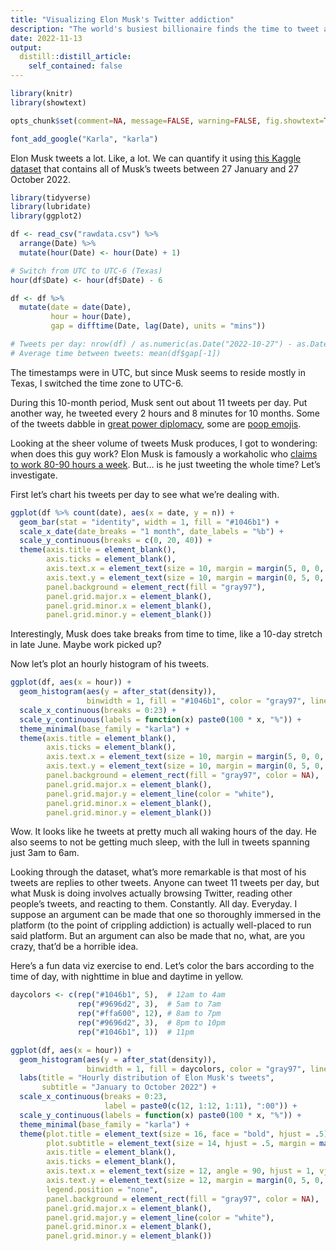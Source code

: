 ---
title: "Visualizing Elon Musk's Twitter addiction"
description: "The world's busiest billionaire finds the time to tweet at all hours of the day"
date: 2022-11-13
output:
  distill::distill_article:
    self_contained: false
---

```{r setup, include=FALSE}
library(knitr)
library(showtext)

opts_chunk$set(comment=NA, message=FALSE, warning=FALSE, fig.showtext=TRUE, dev="png", dev.args=list(type="cairo-png"))

font_add_google("Karla", "karla")
```

Elon Musk tweets a lot. Like, a lot. We can quantify it using [this Kaggle dataset](https://www.kaggle.com/datasets/marta99/elon-musks-tweets-dataset-2022) that contains all of Musk's tweets between 27 January and 27 October 2022. 

```{r}
library(tidyverse)
library(lubridate)
library(ggplot2)

df <- read_csv("rawdata.csv") %>%
  arrange(Date) %>%
  mutate(hour(Date) <- hour(Date) + 1)

# Switch from UTC to UTC-6 (Texas)
hour(df$Date) <- hour(df$Date) - 6

df <- df %>%
  mutate(date = date(Date),
         hour = hour(Date),
         gap = difftime(Date, lag(Date), units = "mins"))

# Tweets per day: nrow(df) / as.numeric(as.Date("2022-10-27") - as.Date("2022-01-27"))
# Average time between tweets: mean(df$gap[-1])
```

The timestamps were in UTC, but since Musk seems to reside mostly in Texas, I switched the time zone to UTC-6.

During this 10-month period, Musk sent out about 11 tweets per day. Put another way, he tweeted every 2 hours and 8 minutes for 10 months. Some of the tweets dabble in [great power diplomacy](https://twitter.com/elonmusk/status/1576969255031296000), some are [poop emojis](https://twitter.com/elonmusk/status/1526246899606601730). 

Looking at the sheer volume of tweets Musk produces, I got to wondering: when does this guy work? Elon Musk is famously a workaholic who [claims to work 80-90 hours a week](https://www.cnbc.com/2018/12/03/elon-musk-works-80-hour-weeks--heres-how-that-impacts--your-health.html). But... is he just tweeting the whole time? Let's investigate.

First let's chart his tweets per day to see what we're dealing with.

```{r, fig.width=7.5, fig.height=2.75, code_folding=TRUE}
ggplot(df %>% count(date), aes(x = date, y = n)) + 
  geom_bar(stat = "identity", width = 1, fill = "#1046b1") +
  scale_x_date(date_breaks = "1 month", date_labels = "%b") + 
  scale_y_continuous(breaks = c(0, 20, 40)) + 
  theme(axis.title = element_blank(),
        axis.ticks = element_blank(),
        axis.text.x = element_text(size = 10, margin = margin(5, 0, 0, 0)),
        axis.text.y = element_text(size = 10, margin = margin(0, 5, 0, 0)),
        panel.background = element_rect(fill = "gray97"),
        panel.grid.major.x = element_blank(),
        panel.grid.minor.x = element_blank(),
        panel.grid.minor.y = element_blank())
```
Interestingly, Musk does take breaks from time to time, like a 10-day stretch in late June. Maybe work picked up?

Now let's plot an hourly histogram of his tweets.

```{r, layout = "l-body", fig.width=7.5, fig.height=3.5, code_folding=TRUE}
ggplot(df, aes(x = hour)) +
  geom_histogram(aes(y = after_stat(density)), 
                 binwidth = 1, fill = "#1046b1", color = "gray97", linewidth = 2) + 
  scale_x_continuous(breaks = 0:23) + 
  scale_y_continuous(labels = function(x) paste0(100 * x, "%")) + 
  theme_minimal(base_family = "karla") +
  theme(axis.title = element_blank(),
        axis.ticks = element_blank(),
        axis.text.x = element_text(size = 10, margin = margin(5, 0, 0, 0)),
        axis.text.y = element_text(size = 10, margin = margin(0, 5, 0, 0)),
        panel.background = element_rect(fill = "gray97", color = NA),
        panel.grid.major.x = element_blank(),
        panel.grid.major.y = element_line(color = "white"),
        panel.grid.minor.x = element_blank(),
        panel.grid.minor.y = element_blank())
```

Wow. It looks like he tweets at pretty much all waking hours of the day. He also seems to not be getting much sleep, with the lull in tweets spanning just 3am to 6am.

Looking through the dataset, what's more remarkable is that most of his tweets are replies to other tweets. Anyone can tweet 11 tweets per day, but what Musk is doing involves actually browsing Twitter, reading other people's tweets, and reacting to them. Constantly. All day. Everyday. I suppose an argument can be made that one so thoroughly immersed in the platform (to the point of crippling addiction) is actually well-placed to run said platform. But an argument can also be made that no, what, are you crazy, that'd be a horrible idea.

Here's a fun data viz exercise to end. Let's color the bars according to the time of day, with nighttime in blue and daytime in yellow. 

```{r, layout = "l-body", fig.width=7.5, fig.height=4.5, preview=TRUE}
daycolors <- c(rep("#1046b1", 5),  # 12am to 4am
               rep("#9696d2", 3),  # 5am to 7am
               rep("#ffa600", 12), # 8am to 7pm
               rep("#9696d2", 3),  # 8pm to 10pm
               rep("#1046b1", 1))  # 11pm

ggplot(df, aes(x = hour)) +
  geom_histogram(aes(y = after_stat(density)), 
                 binwidth = 1, fill = daycolors, color = "gray97", linewidth = 2.5) + 
  labs(title = "Hourly distribution of Elon Musk's tweets",
       subtitle = "January to October 2022") + 
  scale_x_continuous(breaks = 0:23, 
                     label = paste0(c(12, 1:12, 1:11), ":00")) + 
  scale_y_continuous(labels = function(x) paste0(100 * x, "%")) + 
  theme_minimal(base_family = "karla") +
  theme(plot.title = element_text(size = 16, face = "bold", hjust = .5),
        plot.subtitle = element_text(size = 14, hjust = .5, margin = margin(0, 0, 15, 0)),
        axis.title = element_blank(),
        axis.ticks = element_blank(),
        axis.text.x = element_text(size = 12, angle = 90, hjust = 1, vjust = .5, margin = margin(5, 0, 0, 0)),
        axis.text.y = element_text(size = 12, margin = margin(0, 5, 0, 0)),
        legend.position = "none",
        panel.background = element_rect(fill = "gray97", color = NA),
        panel.grid.major.x = element_blank(),
        panel.grid.major.y = element_line(color = "white"),
        panel.grid.minor.x = element_blank(),
        panel.grid.minor.y = element_blank())
```
